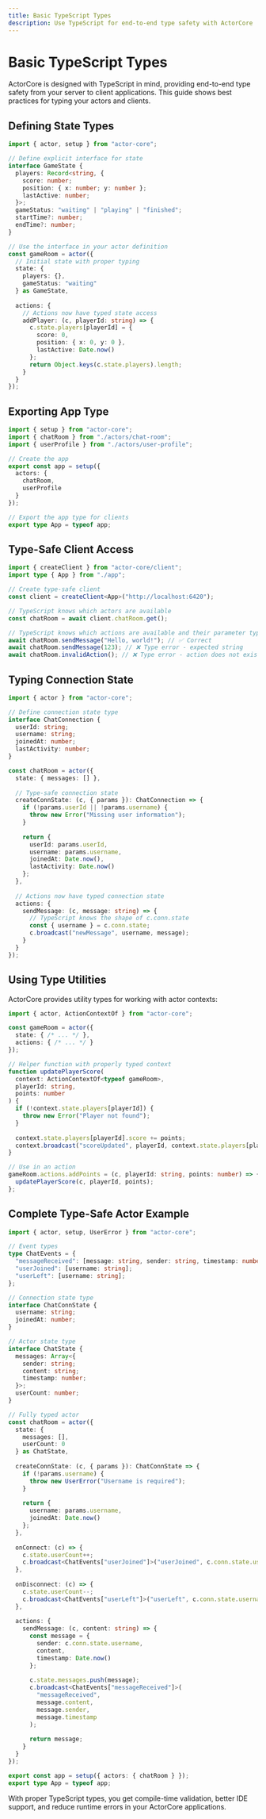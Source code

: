 ```yaml
---
title: Basic TypeScript Types
description: Use TypeScript for end-to-end type safety with ActorCore
---
```


# Basic TypeScript Types

ActorCore is designed with TypeScript in mind, providing end-to-end type safety from your server to client applications. This guide shows best practices for typing your actors and clients.

## Defining State Types

```typescript
import { actor, setup } from "actor-core";

// Define explicit interface for state
interface GameState {
  players: Record<string, {
    score: number;
    position: { x: number; y: number };
    lastActive: number;
  }>;
  gameStatus: "waiting" | "playing" | "finished";
  startTime?: number;
  endTime?: number;
}

// Use the interface in your actor definition
const gameRoom = actor({
  // Initial state with proper typing
  state: {
    players: {},
    gameStatus: "waiting"
  } as GameState,
  
  actions: {
    // Actions now have typed state access
    addPlayer: (c, playerId: string) => {
      c.state.players[playerId] = {
        score: 0,
        position: { x: 0, y: 0 },
        lastActive: Date.now()
      };
      return Object.keys(c.state.players).length;
    }
  }
});
```

## Exporting App Type

```typescript
import { setup } from "actor-core";
import { chatRoom } from "./actors/chat-room";
import { userProfile } from "./actors/user-profile";

// Create the app
export const app = setup({
  actors: {
    chatRoom,
    userProfile
  }
});

// Export the app type for clients
export type App = typeof app;
```

## Type-Safe Client Access

```typescript
import { createClient } from "actor-core/client";
import type { App } from "./app";

// Create type-safe client
const client = createClient<App>("http://localhost:6420");

// TypeScript knows which actors are available
const chatRoom = await client.chatRoom.get();

// TypeScript knows which actions are available and their parameter types
await chatRoom.sendMessage("Hello, world!"); // ✅ Correct
await chatRoom.sendMessage(123); // ❌ Type error - expected string
await chatRoom.invalidAction(); // ❌ Type error - action does not exist
```

## Typing Connection State

```typescript
import { actor } from "actor-core";

// Define connection state type
interface ChatConnection {
  userId: string;
  username: string;
  joinedAt: number;
  lastActivity: number;
}

const chatRoom = actor({
  state: { messages: [] },
  
  // Type-safe connection state
  createConnState: (c, { params }): ChatConnection => {
    if (!params.userId || !params.username) {
      throw new Error("Missing user information");
    }
    
    return {
      userId: params.userId,
      username: params.username,
      joinedAt: Date.now(),
      lastActivity: Date.now()
    };
  },
  
  // Actions now have typed connection state
  actions: {
    sendMessage: (c, message: string) => {
      // TypeScript knows the shape of c.conn.state
      const { username } = c.conn.state;
      c.broadcast("newMessage", username, message);
    }
  }
});
```

## Using Type Utilities

ActorCore provides utility types for working with actor contexts:

```typescript
import { actor, ActionContextOf } from "actor-core";

const gameRoom = actor({
  state: { /* ... */ },
  actions: { /* ... */ }
});

// Helper function with properly typed context
function updatePlayerScore(
  context: ActionContextOf<typeof gameRoom>, 
  playerId: string, 
  points: number
) {
  if (!context.state.players[playerId]) {
    throw new Error("Player not found");
  }
  
  context.state.players[playerId].score += points;
  context.broadcast("scoreUpdated", playerId, context.state.players[playerId].score);
}

// Use in an action
gameRoom.actions.addPoints = (c, playerId: string, points: number) => {
  updatePlayerScore(c, playerId, points);
};
```

## Complete Type-Safe Actor Example

```typescript
import { actor, setup, UserError } from "actor-core";

// Event types
type ChatEvents = {
  "messageReceived": [message: string, sender: string, timestamp: number];
  "userJoined": [username: string];
  "userLeft": [username: string];
};

// Connection state type
interface ChatConnState {
  username: string;
  joinedAt: number;
}

// Actor state type
interface ChatState {
  messages: Array<{
    sender: string;
    content: string;
    timestamp: number;
  }>;
  userCount: number;
}

// Fully typed actor
const chatRoom = actor({
  state: {
    messages: [],
    userCount: 0
  } as ChatState,
  
  createConnState: (c, { params }): ChatConnState => {
    if (!params.username) {
      throw new UserError("Username is required");
    }
    
    return {
      username: params.username,
      joinedAt: Date.now()
    };
  },
  
  onConnect: (c) => {
    c.state.userCount++;
    c.broadcast<ChatEvents["userJoined"]>("userJoined", c.conn.state.username);
  },
  
  onDisconnect: (c) => {
    c.state.userCount--;
    c.broadcast<ChatEvents["userLeft"]>("userLeft", c.conn.state.username);
  },
  
  actions: {
    sendMessage: (c, content: string) => {
      const message = {
        sender: c.conn.state.username,
        content,
        timestamp: Date.now()
      };
      
      c.state.messages.push(message);
      c.broadcast<ChatEvents["messageReceived"]>(
        "messageReceived", 
        message.content, 
        message.sender, 
        message.timestamp
      );
      
      return message;
    }
  }
});

export const app = setup({ actors: { chatRoom } });
export type App = typeof app;
```

With proper TypeScript types, you get compile-time validation, better IDE support, and reduce runtime errors in your ActorCore applications.